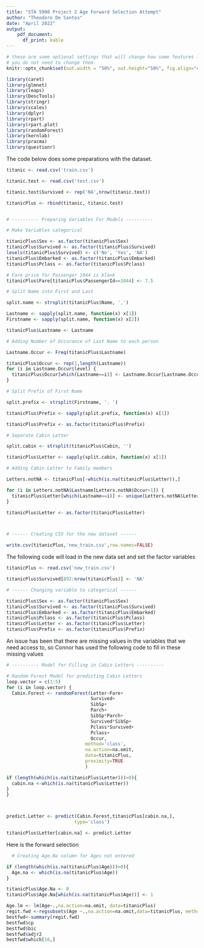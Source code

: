 ```yaml
---
title: "STA 5900 Project 2 Age Forward Selection Attempt"
author: "Theodore De Santos"
date: "April 2022"
output:
    pdf_document:
      df_print: kable
---
```


```r
# these are some optional settings that will change how some features look
# you do not need to change them.
knitr::opts_chunk$set(out.width = "50%", out.height="50%", fig.align="center", warning=FALSE, message=FALSE)
```

```r
library(caret)
library(glmnet)
library(leaps)
library(DescTools)
library(stringr)
library(scales)
library(dplyr)
library(rpart)
library(rpart.plot)
library(randomForest)
library(kernlab)
library(pracma)
library(questionr)
```

The code below does some preparations with the dataset.  

```r
titanic <- read.csv('train.csv')

titanic.test <- read.csv('test.csv')

titanic.test$Survived <- rep('NA',nrow(titanic.test))

titanicPlus <- rbind(titanic, titanic.test)


# ---------- Preparing Variables For Models ----------

# Make Variables categorical

titanicPlus$Sex <- as.factor(titanicPlus$Sex)
titanicPlus$Survived <- as.factor(titanicPlus$Survived)
levels(titanicPlus$Survived) <- c('No', 'Yes', 'NA')
titanicPlus$Embarked <- as.factor(titanicPlus$Embarked)
titanicPlus$Pclass <- as.factor(titanicPlus$Pclass)

# Fare price for Passenger 1044 is blank
titanicPlus$Fare[titanicPlus$PassengerId==1044] <- 7.5

# Split Name into First and Last

split.name <- strsplit(titanicPlus$Name, ',')

Lastname <- sapply(split.name, function(x) x[1])
Firstname <- sapply(split.name, function(x) x[2])

titanicPlus$Lastname <- Lastname

# Adding Number of Occurance of Last Name to each person

Lastname.Occur <- Freq(titanicPlus$Lastname)

titanicPlus$Occur <- rep(1,length(Lastname))
for (i in Lastname.Occur$level) {
  titanicPlus$Occur[which(Lastname==i)] <- Lastname.Occur[Lastname.Occur$level==i,]$freq
}

# Split Prefix of First Name

split.prefix <- strsplit(Firstname, '. ')

titanicPlus$Prefix <- sapply(split.prefix, function(x) x[1])

titanicPlus$Prefix <- as.factor(titanicPlus$Prefix)

# Separate Cabin Letter

split.cabin <- strsplit(titanicPlus$Cabin, '')

titanicPlus$Letter <- sapply(split.cabin, function(x) x[1])

# Adding Cabin Letter to Family members

Letters.notNA <- titanicPlus[-which(is.na(titanicPlus$Letter)),]

for (i in Letters.notNA$Lastname[Letters.notNA$Occur>1]) {
  titanicPlus$Letter[which(Lastname==i)] <- unique(Letters.notNA$Letter[Letters.notNA$Lastname==i])[1]
}

titanicPlus$Letter <- as.factor(titanicPlus$Letter)



# ------ Creating CSV for the new dataset ------

write.csv(titanicPlus,'new_train.csv',row.names=FALSE)
```

The following code will load in the new data set and set the factor variables 

```r
titanicPlus <- read.csv('new_train.csv')

titanicPlus$Survived[892:nrow(titanicPlus)] <- 'NA'

# ------ Changing variable to categorical ------

titanicPlus$Sex <- as.factor(titanicPlus$Sex)
titanicPlus$Survived <- as.factor(titanicPlus$Survived)
titanicPlus$Embarked <- as.factor(titanicPlus$Embarked)
titanicPlus$Pclass <- as.factor(titanicPlus$Pclass)
titanicPlus$Letter <- as.factor(titanicPlus$Letter)
titanicPlus$Prefix <- as.factor(titanicPlus$Prefix)
```

An issue has been that there are missing values in the variables that we need access to, so Connor has used the following code to fill in these missing values

```r
# ---------- Model for Filling in Cabin Letters ----------

# Random Forest Model for predicting Cabin Letters
loop.vector = c(1:5)
for (i in loop.vector) {
  Cabin.Forest <- randomForest(Letter~Fare+
                               Survived+
                               SibSp+
                               Parch+
                               SibSp*Parch+
                               Survived*SibSp+
                               Pclass*Survived+
                               Pclass+
                               Occur,
                             method='class',
                             na.action=na.omit,
                             data=titanicPlus,
                             proximity=TRUE
                             )

if (length(which(is.na(titanicPlus$Letter)))>0){
  cabin.na <-which(is.na(titanicPlus$Letter))
}
}



predict.Letter <- predict(Cabin.Forest,titanicPlus[cabin.na,],
                         type='class')

titanicPlus$Letter[cabin.na] <- predict.Letter
```

Here is the forward selection 


```r
  # Creating Age.Na column for Ages not entered

if (length(which(is.na(titanicPlus$Age)))>0){
  Age.na <- which(is.na(titanicPlus$Age))
}

titanicPlus$Age.Na <- 0
titanicPlus$Age.Na[which(is.na(titanicPlus$Age))] <- 1

Age.lm <- lm(Age~.,na.action=na.omit, data=titanicPlus)
regit.fwd <-regsubsets(Age ~.,na.action=na.omit,data=titanicPlus, method = "forward",nvmax=15)
bestfwd<-summary(regit.fwd)
bestfwd$cp
bestfwd$bic
bestfwd$adjr2
bestfwd$which[16,]
```

